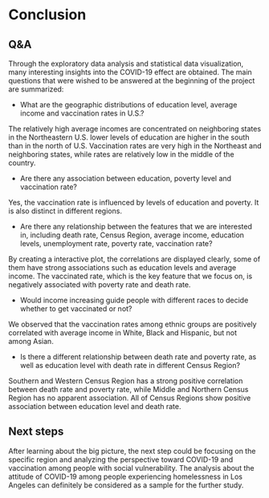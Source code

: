 # Conclusion
## Q&A
Through the exploratory data analysis and statistical data visualization, many interesting insights into the COVID-19 effect are obtained. The main questions that were wished to be answered at the beginning of the project are summarized:

* What are the geographic distributions of education level, average income and vaccination rates in U.S.?

The relatively high average incomes are concentrated on neighboring states in the Northeastern U.S. lower levels of education are higher in the south than in the north of U.S. Vaccination rates are very high in the Northeast and neighboring states, while rates are relatively low in the middle of the country.

* Are there any association between education, poverty level and vaccination rate? 

Yes, the vaccination rate is influenced by levels of education and poverty. It is also distinct in different regions.

* Are there any relationship between the features that we are interested in, including death rate, Census Region, average income, education levels, unemployment rate, poverty rate, vaccination rate?

By creating a interactive plot, the correlations are displayed clearly, some of them have strong associations such as education levels and average income. The vaccinated rate, which is the key feature that we focus on, is negatively associated with poverty rate and death rate. 

* Would income increasing guide people with different races to decide whether to get vaccinated or not? 

We observed that the vaccination rates among ethnic groups are positively correlated with average income in White, Black and Hispanic, but not among Asian.


* Is there a different relationship between death rate and poverty rate, as well as education level with death rate in different Census Region? 

Southern and Western Census Region has a strong positive correlation between death rate and poverty rate, while Middle and Northern Census Region has no apparent association. All of Census Regions show positive association between education level and death rate.

## Next steps 
After learning about the big picture, the next step could be focusing on the specific region and analyzing the perspective toward COVID-19 and vaccination among people with social vulnerability. The analysis about the attitude of COVID-19 among people experiencing homelessness in Los Angeles can definitely be considered as a sample for the further study.  
